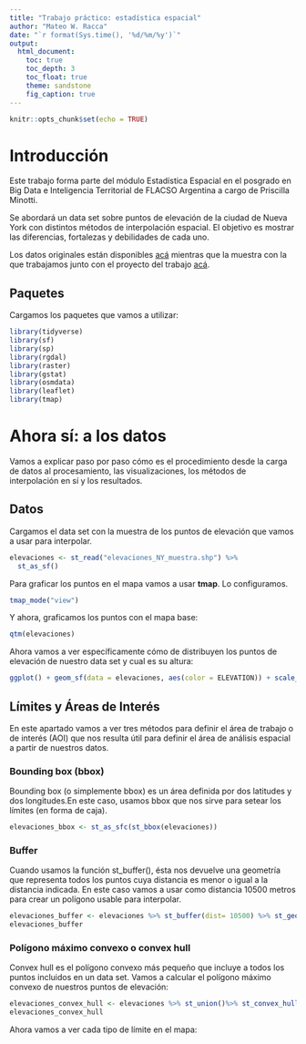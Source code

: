 ```yaml
---
title: "Trabajo práctico: estadística espacial"
author: "Mateo W. Racca"
date: "`r format(Sys.time(), '%d/%m/%y')`"
output:
  html_document:
    toc: true
    toc_depth: 3
    toc_float: true
    theme: sandstone
    fig_caption: true
---
```


```r
knitr::opts_chunk$set(echo = TRUE)
```


# Introducción


Este trabajo forma parte del módulo Estadística Espacial en el posgrado en Big Data e Inteligencia Territorial de FLACSO Argentina a cargo de Priscilla Minotti.


Se abordará un data set sobre puntos de elevación de la ciudad de Nueva York con distintos métodos de interpolación espacial. El objetivo es mostrar las diferencias, fortalezas y debilidades de cada uno.


Los datos originales están disponibles [acá](https://data.cityofnewyork.us/api/geospatial/szwg-xci6?method=export&format=Shapefile) mientras que la muestra con la que trabajamos junto con el proyecto del trabajo [acá](https://github.com/raccamateo/interpolacion_espacial).



## Paquetes


Cargamos los paquetes que vamos a utilizar:


```r
library(tidyverse)
library(sf)
library(sp)
library(rgdal)
library(raster)
library(gstat)
library(osmdata)
library(leaflet)
library(tmap)
```


# Ahora sí: a los datos


Vamos a explicar paso por paso cómo es el procedimiento desde la carga de datos al procesamiento, las visualizaciones, los métodos de interpolación en sí y los resultados.


## Datos


Cargamos el data set con la muestra de los puntos de elevación que vamos a usar para interpolar.


```r
elevaciones <- st_read("elevaciones_NY_muestra.shp") %>%
  st_as_sf() 
```


Para graficar los puntos en el mapa vamos a usar **tmap**. Lo configuramos.


```r
tmap_mode("view")
```


Y ahora, graficamos los puntos con el mapa base:


```r
qtm(elevaciones)
```


Ahora vamos a ver específicamente cómo de distribuyen los puntos de elevación de nuestro data set y cual es su altura:


```r
ggplot() + geom_sf(data = elevaciones, aes(color = ELEVATION)) + scale_color_viridis_c(name = "[Altura]")+ theme_bw()
```


## Límites y Áreas de Interés


En este apartado vamos a ver tres métodos para definir el área de trabajo o de interés (AOI) que nos resulta útil para definir el área de análisis espacial a partir de nuestros datos.


### Bounding box (bbox)


Bounding box (o simplemente bbox) es un área definida por dos latitudes y dos longitudes.En este caso, usamos bbox que nos sirve para setear los límites (en forma de caja).


```r
elevaciones_bbox <- st_as_sfc(st_bbox(elevaciones))
```


### Buffer


Cuando usamos la función st_buffer(), ésta nos devuelve una geometría que representa todos los puntos cuya distancia es menor o igual a la distancia indicada. En este caso vamos a usar como distancia 10500 metros para crear un polígono usable para interpolar.


```r
elevaciones_buffer <- elevaciones %>% st_buffer(dist= 10500) %>% st_geometry() %>% st_union()
elevaciones_buffer
```


### Polígono máximo convexo o convex hull


Convex hull es el polígono convexo más pequeño que incluye a todos los puntos incluidos en un data set. Vamos a calcular el polígono máximo convexo de nuestros puntos de elevación:


```r
elevaciones_convex_hull <- elevaciones %>% st_union()%>% st_convex_hull()
elevaciones_convex_hull
```


Ahora vamos a ver cada tipo de límite en el mapa:
